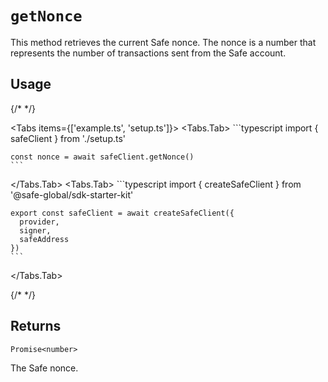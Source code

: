 
# `getNonce`

This method retrieves the current Safe nonce. The nonce is a number that represents the number of transactions sent from the Safe account.

## Usage

{/* <!-- vale off --> */}

<Tabs items={['example.ts', 'setup.ts']}>
  <Tabs.Tab>
    ```typescript
    import { safeClient } from './setup.ts'
    
    const nonce = await safeClient.getNonce()
    ```
  </Tabs.Tab>
  <Tabs.Tab>
    ```typescript
    import { createSafeClient } from '@safe-global/sdk-starter-kit'
    
    export const safeClient = await createSafeClient({
      provider,
      signer,
      safeAddress
    })
    ```
  </Tabs.Tab>
</Tabs>

{/* <!-- vale on --> */}

## Returns

`Promise<number>`

The Safe nonce.
